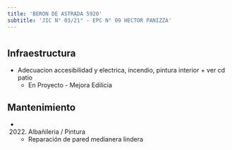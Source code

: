 ```yaml
---
title: 'BERON DE ASTRADA 5920'
subtitle: 'JIC N° 03/21° - EPC N° 09 HECTOR PANIZZA'
---
```


#
## Infraestructura

* Adecuacion accesibilidad y electrica, incendio, pintura interior + ver cd patio 
    + En Proyecto - Mejora Edilicia 


## Mantenimiento

*  (2022) Albañileria / Pintura 
    + Reparación de pared medianera lindera







